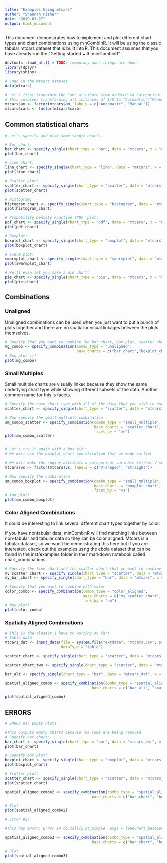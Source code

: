 ```yaml
---
title: "Examples Using mtcars"
author: "Shannah Fisher"
date: "2019-03-27"
output: html_document
---
```


This document demonstrates how to implement and plot different chart types and chart combinations using minCombinR. It will be using the classic tabular mtcars dataset that is built into R. This document assumes that you have already run the "Getting started with minCombinR".


```r

devtools::load_all() # TODO: temporary once things are done
library(dplyr)
library(shiny)

# Load in the mtcars dataset
data(mtcars)

# Let's first transform the "am" attribute from ordered to categorical:
# This involves transforming all instances of 1/0 to "Automatic"/"Manual": 
mtcars$am <- factor(mtcars$am, labels = c("Automatic", "Manual"))
mtcars$carb <- factor(mtcars$carb)

```

## Common statistical charts

```r

# Let's specify and plot some single charts.

# Bar chart:
bar_chart <- specify_single(chart_type = "bar", data = "mtcars", x = "am")
plot(bar_chart)

# Line chart:
line_chart <- specify_single(chart_type = "line", data = "mtcars", x = "mpg", y = "hp")
plot(line_chart)

# Scatter plot:
scatter_chart <- specify_single(chart_type = "scatter", data = "mtcars", x = "mpg", y = "hp")
plot(scatter_chart)

# Histogram:
histogram_chart <- specify_single(chart_type = "histogram", data = "mtcars", x = "mpg")
plot(histogram_chart)

# Probability Density Function (PDF) plot:
pdf_chart <- specify_single(chart_type = "pdf", data = "mtcars", x = "wt")
plot(pdf_chart)

# Boxplot:
boxplot_chart <- specify_single(chart_type = "boxplot", data = "mtcars", x = "am", y = "hp")
plot(boxplot_chart)

# Swarm plot:
swarmplot_chart <- specify_single(chart_type = "swarmplot", data = "mtcars", x = "am", y = "mpg")
plot(swarmplot_chart)

# We'll even let you make a pie chart:
pie_chart <- specify_single(chart_type = "pie", data = "mtcars", x = "carb")
plot(pie_chart)

```

## Combinations

### Unaligned
Unaligned combinations can be used when you just want to put a bunch of plots together and there are no spatial or visual linkages between the plots themselves.

```r

# Specify that you want to combine the bar_chart, box plot, scatter_chart and swarmplot_chart
mg_combo <- specify_combination(combo_type = "unaligned", 
                                base_charts = c("bar_chart","boxplot_chart","scatter_chart", "swarmplot_chart"))
# Now plot it!
plot(mg_combo)
```

### Small Multiples
Small multiple charts are visually linked because they show the same underlying chart type while showing different subsets of the data. Another common name for this is facets.


```r
# Specify the base chart type with all of the data that you wish to use:
scatter_chart <- specify_single(chart_type = "scatter", data = "mtcars", x = "mpg", y = "hp")

# Now specify the small multiple combination
sm_combo_scatter <- specify_combination(combo_type = "small_multiple", 
                                        base_charts = "scatter_chart", 
                                        facet_by = "am")
plot(sm_combo_scatter)


# Let's try it again with a box plot:
# We will use the boxplot_chart specification that we made earlier

# We will make the engine attribute a categorical variable (either V-shaped or Straight) so we can facet using this variable.
mtcars$vs <- factor(mtcars$vs, labels = c("V-shaped", "Straight"))

# Now specify the combination
sm_combo_boxplot <- specify_combination(combo_type = "small_multiple", 
                                        base_charts = "boxplot_chart",
                                        facet_by = "vs")
# And plot!
plot(sm_combo_boxplot)

```
### Color Aligned Combinations

It could be interesting to link several different chart types together by color.  

If you have nontabular data, minCombinR will find matching links between non-tabular and tabular data so they can be color aligned. Mtcars is a tabular dataset, so we won't be demonstrating this here but if you are interested, check out the examples using the ebola dataset that can be found in the inst/examples folder in the r markdown notebook called chart_combinations. 

```r
# Specify the line chart and the scatter chart that we want to combine
my_scatter_chart <- specify_single(chart_type = "scatter", data = "mtcars", x = "hp", y = "mpg")
my_bar_chart <- specify_single(chart_type = "bar", data = "mtcars", x = "carb")

# Specify that you want to combine with color
color_combo <- specify_combination(combo_type = "color_aligned", 
                                   base_charts = c("my_scatter_chart", "my_bar_chart"),
                                   link_by = "am")
# Now plot!
plot(color_combo)
```

### Spatially Aligned Combinations

```r

# This is the closest I have to working so far!
# Table data
mtcars_dat <- input_data(file = system.file("extdata", "mtcars.csv", package = "mincombinr"), 
                         dataType = "table")

scatter_chart <- specify_single(chart_type = "scatter", data = "mtcars_dat", x = "wt", y = "am")

scatter_chart_two <- specify_single(chart_type = "scatter", data = "mtcars_dat", x = "wt", y = "am")

bar_alt <- specify_single(chart_type = "bar", data = "mtcars_dat", x = "am", y = "wt", rm_x_label=TRUE)

spatial_aligned_combo <- specify_combination(combo_type = "spatial_aligned",
                                       base_charts = c("bar_alt", "scatter_chart", "scatter_chart_two"))

plot(spatial_aligned_combo)
```

## ERRORS
```r

# ERROR #1: Empty Plots

#This outputs empty charts because the rows are being removed
# Specify bar chart:
bar_chart <- specify_single(chart_type = "bar", data = "mtcars_dat", x = "am", y = "mpg")
plot(bar_chart)

# Specify box plot:
boxplot_chart <- specify_single(chart_type = "boxplot", data = "mtcars_dat", x = "am", y = "mpg")
plot(boxplot_chart)

# Scatter plot:
scatter_chart <- specify_single(chart_type = "scatter", data = "mtcars_dat", x = "hp", y = "mpg")
plot(scatter_chart)

spatial_aligned_combo2 <- specify_combination(combo_type = "spatial_aligned",
                                       base_charts = c("bar_chart", "boxplot_chart", "scatter_chart"))

# Plot
plot(spatial_aligned_combo2)

# Error #2:

#This has error: Error in do.call(plot_simple, args = leadChart_baseSpecs, envir = parent.frame()) : second argument must be a list

spatial_aligned_combo3 <- specify_combination(combo_type = "spatial_aligned",
                                       base_charts = c("bar_chart", "boxplot_chart", "bar_alt"))

# Plot
plot(spatial_aligned_combo3)

```
